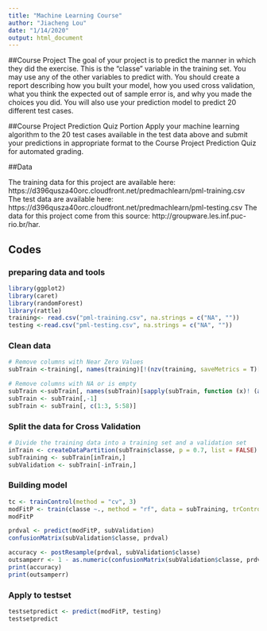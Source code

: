 ```yaml
---
title: "Machine Learning Course"
author: "Jiacheng Lou"
date: "1/14/2020"
output: html_document
---
```

##Course Project
The goal of your project is to predict the manner in which they did the exercise. This is the “classe” variable in the training set. You may use any of the other variables to predict with. You should create a report describing how you built your model, how you used cross validation, what you think the expected out of sample error is, and why you made the choices you did. You will also use your prediction model to predict 20 different test cases.

##Course Project Prediction Quiz Portion
Apply your machine learning algorithm to the 20 test cases available in the test data above and submit your predictions in appropriate format to the Course Project Prediction Quiz for automated grading.

##Data

The training data for this project are available here:
https://d396qusza40orc.cloudfront.net/predmachlearn/pml-training.csv
The test data are available here:
https://d396qusza40orc.cloudfront.net/predmachlearn/pml-testing.csv
The data for this project come from this source: http://groupware.les.inf.puc-rio.br/har.

## Codes

### preparing data and tools
```r

library(ggplot2)
library(caret)
library(randomForest)
library(rattle)
training<- read.csv("pml-training.csv", na.strings = c("NA", ""))
testing <-read.csv("pml-testing.csv", na.strings = c("NA", ""))

```

### Clean data

```r
# Remove columns with Near Zero Values
subTrain <-training[, names(training)[!(nzv(training, saveMetrics = T)[, 4])]]

# Remove columns with NA or is empty
subTrain <-subTrain[, names(subTrain)[sapply(subTrain, function (x)! (any(is.na(x) | x == "")))]]
subTrain <- subTrain[,-1]
subTrain <- subTrain[, c(1:3, 5:58)]

```

### Split the data for Cross Validation

```r
# Divide the training data into a training set and a validation set
inTrain <- createDataPartition(subTrain$classe, p = 0.7, list = FALSE)
subTraining <- subTrain[inTrain,]
subValidation <- subTrain[-inTrain,]
```

### Building model

```r
tc <- trainControl(method = "cv", 3)
modFitP <- train(classe ~., method = "rf", data = subTraining, trControl = tc, allowParallel=TRUE, importance=TRUE, ntree = 250 )
modFitP 

prdval <- predict(modFitP, subValidation)
confusionMatrix(subValidation$classe, prdval)

accuracy <- postResample(prdval, subValidation$classe)
outsamperr <- 1 - as.numeric(confusionMatrix(subValidation$classe, prdval)$overall[1])
print(accuracy)
print(outsamperr)

```


### Apply to testset
```r
testsetpredict <- predict(modFitP, testing)
testsetpredict
```


